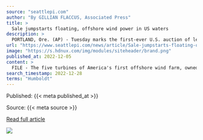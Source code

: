 ```yaml
---
source: "seattlepi.com"
author: "By GILLIAN FLACCUS, Associated Press"
title: >
  Sale jumpstarts floating, offshore wind power in US waters
description: >
  PORTLAND, Ore. (AP) - Tuesday marks the first-ever U.S. auction of leases to develop commercial-scale floating wind farms, in the deep waters off the West Coast. The live, online auction for the five leases - three off California's central coast and two off i…
url: "https://www.seattlepi.com/news/article/Sale-jumpstarts-floating-offshore-wind-power-in-17632255.php"
image: "https://s.hdnux.com/img/modules/siteheader/brand.png"
published_at: 2022-12-05
content: >
  FILE - The five turbines of America's first offshore wind farm, owned by the Danish company, Orsted, stand off the coast of Block Island, R.I., in this, Oct. 17, 2022. The wind farm allowed residents… [+8093 chars]
search_timestamp: 2022-12-28
terms: "Humboldt"
---
```



Published: {{< meta published_at >}}


Source: {{< meta source >}}


[Read full article]({{< meta url >}})



![](`r rmarkdown::metadata$image[1]`)
